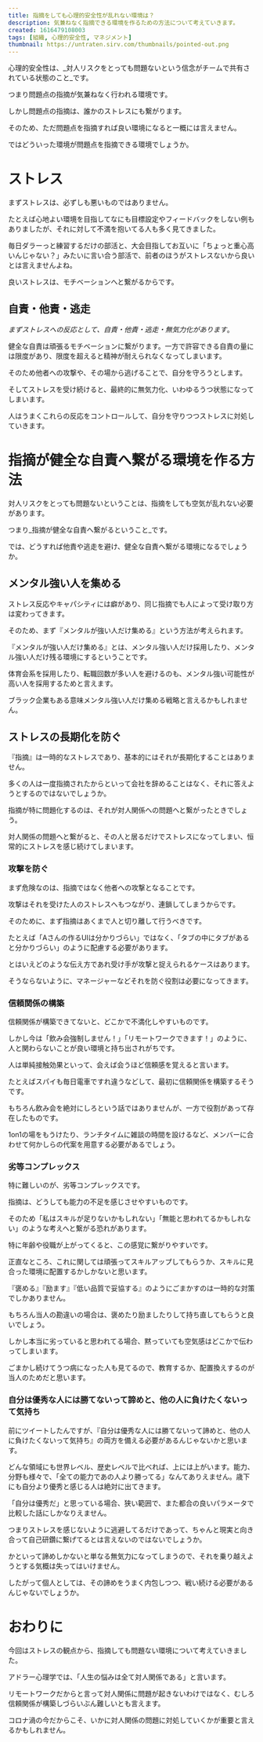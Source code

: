 ```yaml
---
title: 指摘をしても心理的安全性が乱れない環境は？
description: 気兼ねなく指摘できる環境を作るための方法について考えていきます。
created: 1616479108003
tags: [組織, 心理的安全性, マネジメント]
thumbnail: https://untraten.sirv.com/thumbnails/pointed-out.png
---
```


心理的安全性は、_対人リスクをとっても問題ないという信念がチームで共有されている状態のこと_です。

つまり問題点の指摘が気兼ねなく行われる環境です。

しかし問題点の指摘は、誰かのストレスにも繋がります。

そのため、ただ問題点を指摘すれば良い環境になると一概には言えません。

ではどういった環境が問題点を指摘できる環境でしょうか。

# ストレス

まずストレスは、必ずしも悪いものではありません。

たとえば心地よい環境を目指してなにも目標設定やフィードバックをしない例もありましたが、それに対して不満を抱いてる人も多く見てきました。

毎日ダラーっと練習するだけの部活と、大会目指してお互いに「ちょっと重心高いんじゃない？」みたいに言い合う部活で、前者のほうがストレスないから良いとは言えませんよね。

良いストレスは、モチベーションへと繋がるからです。

## 自責・他責・逃走

_まずストレスへの反応として、自責・他責・逃走・無気力化があります_。

健全な自責は頑張るモチベーションに繋がります。一方で許容できる自責の量には限度があり、限度を超えると精神が耐えられなくなってしまいます。

そのため他者への攻撃や、その場から逃げることで、自分を守ろうとします。

そしてストレスを受け続けると、最終的に無気力化、いわゆるうつ状態になってしまいます。

人はうまくこれらの反応をコントロールして、自分を守りつつストレスに対処していきます。

# 指摘が健全な自責へ繋がる環境を作る方法

対人リスクをとっても問題ないということは、指摘をしても空気が乱れない必要があります。

つまり_指摘が健全な自責へ繋がるということ_です。

では、どうすれば他責や逃走を避け、健全な自責へ繋がる環境になるでしょうか。

## メンタル強い人を集める

ストレス反応やキャパシティには癖があり、同じ指摘でも人によって受け取り方は変わってきます。

そのため、まず『メンタルが強い人だけ集める』という方法が考えられます。

『メンタルが強い人だけ集める』とは、メンタル強い人だけ採用したり、メンタル強い人だけ残る環境にするということです。

体育会系を採用したり、転職回数が多い人を避けるのも、メンタル強い可能性が高い人を採用するためと言えます。

ブラック企業もある意味メンタル強い人だけ集める戦略と言えるかもしれません。

## ストレスの長期化を防ぐ

『指摘』は一時的なストレスであり、基本的にはそれが長期化することはありません。

多くの人は一度指摘されたからといって会社を辞めることはなく、それに答えようとするのではないでしょうか。

指摘が特に問題化するのは、それが対人関係への問題へと繋がったときでしょう。

対人関係の問題へと繋がると、その人と居るだけでストレスになってしまい、恒常的にストレスを感じ続けてしまいます。

### 攻撃を防ぐ

まず危険なのは、指摘ではなく他者への攻撃となることです。

攻撃はそれを受けた人のストレスへもつながり、連鎖してしまうからです。

そのために、まず指摘はあくまで人と切り離して行うべきです。

たとえば「Aさんの作るUIは分かりづらい」ではなく、「タブの中にタブがあると分かりづらい」のように配慮する必要があります。

とはいえどのような伝え方であれ受け手が攻撃と捉えられるケースはあります。

そうならないように、マネージャーなどそれを防ぐ役割は必要になってきます。

### 信頼関係の構築

信頼関係が構築できてないと、どこかで不満化しやすいものです。

しかし今は「飲み会強制しません！」「リモートワークできます！」のように、人と関わらないことが良い環境と持ち出されがちです。

人は単純接触効果といって、会えば会うほど信頼感を覚えると言います。

たとえばスパイも毎日電車ですれ違うなどして、最初に信頼関係を構築するそうです。

もちろん飲み会を絶対にしろという話ではありませんが、一方で役割があって存在したものです。

1on1の場をもうけたり、ランチタイムに雑談の時間を設けるなど、メンバーに合わせて何かしらの代案を用意する必要があるでしょう。

### 劣等コンプレックス

特に難しいのが、劣等コンプレックスです。

指摘は、どうしても能力の不足を感じさせやすいものです。

そのため「私はスキルが足りないかもしれない」「無能と思われてるかもしれない」のような考えへと繋がる恐れがあります。

特に年齢や役職が上がってくると、この感覚に繋がりやすいです。

正直なところ、これに関しては頑張ってスキルアップしてもらうか、スキルに見合った環境に配置するかしかないと思います。

『褒める』『励ます』『低い品質で妥協する』のようにごまかすのは一時的な対策でしかありません。

もちろん当人の勘違いの場合は、褒めたり励ましたりして持ち直してもらうと良いでしょう。

しかし本当に劣っていると思われてる場合、黙っていても空気感はどこかで伝わってしまいます。

ごまかし続けてうつ病になった人も見てるので、教育するか、配置換えするのが当人のためだと思います。

### 自分は優秀な人には勝てないって諦めと、他の人に負けたくないって気持ち

<amp-twitter width="375" height="472" layout="fixed" data-tweetid="1361171058083074056" />

前にツイートしたんですが、『自分は優秀な人には勝てないって諦めと、他の人に負けたくないって気持ち』の両方を備える必要があるんじゃないかと思います。

どんな領域にも世界レベル、歴史レベルで比べれば、上には上がいます。能力、分野も様々で、「全ての能力であの人より勝ってる」なんてありえません。歳下にも自分より優秀と感じる人は絶対に出てきます。

「自分は優秀だ」と思っている場合、狭い範囲で、また都合の良いパラメータで比較した話にしかなりえません。

つまりストレスを感じないように逃避してるだけであって、ちゃんと現実と向き合って自己研鑽に繋げてるとは言えないのではないでしょうか。

かといって諦めしかないと単なる無気力になってしまうので、それを乗り越えようとする気概は失ってはいけません。

したがって個人としては、その諦めをうまく内包しつつ、戦い続ける必要があるんじゃないでしょうか。

# おわりに

今回はストレスの観点から、指摘しても問題ない環境について考えていきました。

アドラー心理学では、「人生の悩みは全て対人関係である」と言います。

リモートワークだからと言って対人関係に問題が起きないわけではなく、むしろ信頼関係が構築しづらいぶん難しいとも言えます。

コロナ渦の今だからこそ、いかに対人関係の問題に対処していくかが重要と言えるかもしれません。
